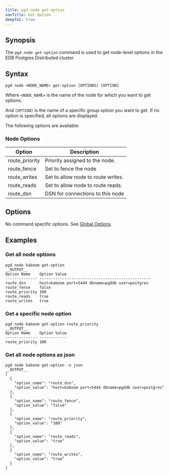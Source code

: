 ```yaml
---
title: pgd node get-option
navTitle: Get Option
deepToC: true
---
```


## Synopsis

The `pgd node get-option` command is used to get node-level options in the EDB Postgres Distributed cluster.

## Syntax

```plaintext
pgd node <NODE_NAME> get-option [OPTIONS] [OPTION]
```

Where `<NODE_NAME>` is the name of the node for which you want to get options.

And `[OPTION]` is the name of a specific group option you want to get. If no option is specified, all options are displayed.

The following options are available:

### Node Options

| Option         | Description                        |
|----------------|------------------------------------|
| route_priority | Priority assigned to the node.     |
| route_fence    | Set to fence the node              |
| route_writes   | Set to allow node to route writes. |
| route_reads    | Set to allow node to route reads.  |
| route_dsn      | DSN for connections to this node   |

## Options

No command specific options. See [Global Options](/pgd/latest/cli/command_ref/#global-options).


## Examples

### Get all node options

```shell
pgd node kaboom get-option
__OUTPUT__
Option Name    Option Value                                     
-------------- -------------------------------------------------
route_dsn      host=kaboom port=5444 dbname=pgddb user=postgres 
route_fence    false                                            
route_priority 100                                              
route_reads    true                                             
route_writes   true 
```

### Get a specific node option

```shell
pgd node kaboom get-option route_priority
__OUTPUT__
Option Name    Option Value
-------------- ------------
route_priority 100   
```

### Get all node options as json

```shell
pgd node kaboom get-option -o json
__OUTPUT__
[
  {
    "option_name": "route_dsn",
    "option_value": "host=kaboom port=5444 dbname=pgddb user=postgres"
  },
  {
    "option_name": "route_fence",
    "option_value": "false"
  },
  {
    "option_name": "route_priority",
    "option_value": "100"
  },
  {
    "option_name": "route_reads",
    "option_value": "true"
  },
  {
    "option_name": "route_writes",
    "option_value": "true"
  }
]
```
